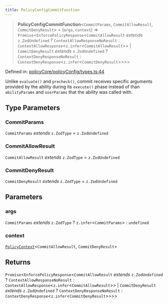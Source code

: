 ```yaml
---
title: PolicyConfigCommitFunction
---
```


> **PolicyConfigCommitFunction**\<`CommitParams`, `CommitAllowResult`, `CommitDenyResult`\> = (`args`, `context`) => `Promise`\<`EnforcePolicyResponse`\<`CommitAllowResult` *extends* `z.ZodUndefined` ? `ContextAllowResponseNoResult` : `ContextAllowResponse`\<`z.infer`\<`CommitAllowResult`\>\> \| `CommitDenyResult` *extends* `z.ZodUndefined` ? `ContextDenyResponseNoResult` : `ContextDenyResponse`\<`z.infer`\<`CommitDenyResult`\>\>\>\>

Defined in: [policyCore/policyConfig/types.ts:44](https://github.com/LIT-Protocol/Vincent/blob/24971b3553e0b3a0f81730455f8a1892791091ad/packages/libs/ability-sdk/src/lib/policyCore/policyConfig/types.ts#L44)

Unlike `evaluate()` and `precheck()`, commit receives specific arguments provided by the ability during its `execute()` phase
instead of than `abilityParams` and `userParams` that the ability was called with.

## Type Parameters

### CommitParams

`CommitParams` *extends* `z.ZodType` = `z.ZodUndefined`

### CommitAllowResult

`CommitAllowResult` *extends* `z.ZodType` = `z.ZodUndefined`

### CommitDenyResult

`CommitDenyResult` *extends* `z.ZodType` = `z.ZodUndefined`

## Parameters

### args

`CommitParams` *extends* `z.ZodType` ? `z.infer`\<`CommitParams`\> : `undefined`

### context

[`PolicyContext`](/api-reference/ability-sdk/interfaces/PolicyContext)\<`CommitAllowResult`, `CommitDenyResult`\>

## Returns

`Promise`\<`EnforcePolicyResponse`\<`CommitAllowResult` *extends* `z.ZodUndefined` ? `ContextAllowResponseNoResult` : `ContextAllowResponse`\<`z.infer`\<`CommitAllowResult`\>\> \| `CommitDenyResult` *extends* `z.ZodUndefined` ? `ContextDenyResponseNoResult` : `ContextDenyResponse`\<`z.infer`\<`CommitDenyResult`\>\>\>\>
